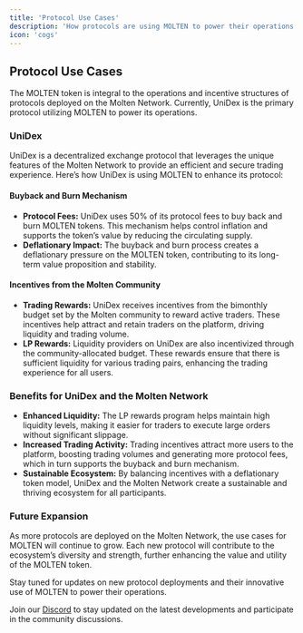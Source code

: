 ```yaml
---
title: 'Protocol Use Cases'
description: 'How protocols are using MOLTEN to power their operations'
icon: 'cogs'
---
```


## Protocol Use Cases

The MOLTEN token is integral to the operations and incentive structures of protocols deployed on the Molten Network. Currently, UniDex is the primary protocol utilizing MOLTEN to power its operations.

### UniDex

UniDex is a decentralized exchange protocol that leverages the unique features of the Molten Network to provide an efficient and secure trading experience. Here’s how UniDex is using MOLTEN to enhance its protocol:

#### Buyback and Burn Mechanism

- **Protocol Fees:** UniDex uses 50% of its protocol fees to buy back and burn MOLTEN tokens. This mechanism helps control inflation and supports the token’s value by reducing the circulating supply.
- **Deflationary Impact:** The buyback and burn process creates a deflationary pressure on the MOLTEN token, contributing to its long-term value proposition and stability.

#### Incentives from the Molten Community

- **Trading Rewards:** UniDex receives incentives from the bimonthly budget set by the Molten community to reward active traders. These incentives help attract and retain traders on the platform, driving liquidity and trading volume.
- **LP Rewards:** Liquidity providers on UniDex are also incentivized through the community-allocated budget. These rewards ensure that there is sufficient liquidity for various trading pairs, enhancing the trading experience for all users.

### Benefits for UniDex and the Molten Network

- **Enhanced Liquidity:** The LP rewards program helps maintain high liquidity levels, making it easier for traders to execute large orders without significant slippage.
- **Increased Trading Activity:** Trading incentives attract more users to the platform, boosting trading volumes and generating more protocol fees, which in turn supports the buyback and burn mechanism.
- **Sustainable Ecosystem:** By balancing incentives with a deflationary token model, UniDex and the Molten Network create a sustainable and thriving ecosystem for all participants.

### Future Expansion

As more protocols are deployed on the Molten Network, the use cases for MOLTEN will continue to grow. Each new protocol will contribute to the ecosystem’s diversity and strength, further enhancing the value and utility of the MOLTEN token.

Stay tuned for updates on new protocol deployments and their innovative use of MOLTEN to power their operations.

Join our [Discord](https://discord.gg/moltennetwork) to stay updated on the latest developments and participate in the community discussions.

